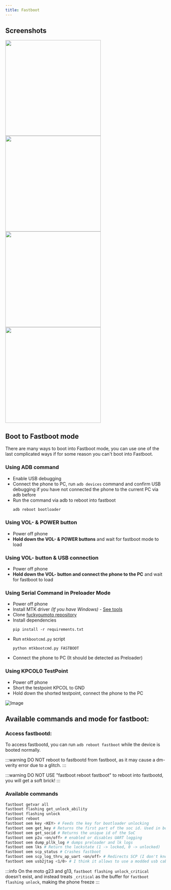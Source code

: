 ```yaml
---
title: Fastboot
---
```





## Screenshots

<Tabs>
    <TabItem value="0" label="Main menu" default>
        <img src={menuImg} width="300" />
    </TabItem>
    <TabItem value="1" label="Start / Factory / BpTools modes">
        <img src={startedImg} width="300" />
    </TabItem>
    <TabItem value="2" label="Switch console">
        <img src={switchConsoleImg} width="300" />
    </TabItem>
    <TabItem value="3" label="Bootloader logs">
        <img src={logsImg} width="300" />
    </TabItem>
</Tabs>

## Boot to Fastboot mode
There are many ways to boot into Fastboot mode, you can use one of the last complicated ways if for some reason you can't boot into Fastboot.

### Using ADB command
- Enable USB debugging
- Connect the phone to PC, run ```adb devices``` command and confirm USB debugging if you have not connected the phone to the current PC via adb before
- Run the command via adb to reboot into fastboot
    ```sh
    adb reboot bootloader
    ```

### Using VOL- & POWER button
- Power off phone
- **Hold down the VOL- & POWER buttons** and wait for fastboot mode to load

### Using VOL- button & USB connection
- Power off phone
- **Hold down the VOL- button and connect the phone to the PC** and wait for fastboot to load

### Using Serial Command in Preloader Mode
- Power off phone
- Install MTK driver _(If you have Windows)_ - [See tools](../dev/tools.md)
- Clone [fuckyoumoto repository](https://github.com/moto-penangf/fuckyoumoto)
- Install dependencies
    ```shell
    pip install -r requirements.txt
    ```
- Run ``mtkbootcmd.py`` script
    ```shell
    python mtkbootcmd.py FASTBOOT
    ```
- Connect the phone to PC (It should be detected as Preloader)

### Using KPCOL0 TestPoint
- Power off phone
- Short the testpoint KPCOL to GND
- Hold down the shorted testpoint, connect the phone to the PC

![Image](../../static/assets/pcs-mode-kpcol0.png)

## Available commands and mode for fastboot:

### Access fastbootd:
To access fastbootd, you can run `adb reboot fastboot` while the device is booted normally.

:::warning
DO NOT reboot to fastbootd from fastboot, as it may cause a dm-verity error due to a glitch.
:::

:::warning
DO NOT USE "fastboot reboot fastboot" to reboot into fastbootd, you will get a soft brick!
:::

### Available commands

```sh
fastboot getvar all
fastboot flashing get_unlock_ability
fastboot flashing unlock
fastboot reboot
fastboot oem key <KEY> # Feeds the key for bootloader unlocking
fastboot oem get_key # Returns the first part of the soc id. Used in bootloader unlocking
fastboot oem get_socid # Returns the unique id of the SoC
fastboot oem p2u <on/off> # enabled or disables UART logging
fastboot oem dump_pllk_log # dumps preloader and lk logs
fastboot oem lks # Return the lockstate (1 -> locked, 0 -> unlocked)
fastboot oem scp_status # Crashes fastboot
fastboot oem scp_log_thru_ap_uart <on/off> # Redirects SCP (I don't know what it is) to UART
fastboot oem usb2jtag <1/0> # I think it allows to use a modded usb cable as a JTAG?
```

:::info
On the moto g23 and g13, `fastboot flashing unlock_critical` doesn't exist, and instead treats `_critical` as the buffer for
`fastboot flashing unlock`, making the phone freeze
:::
